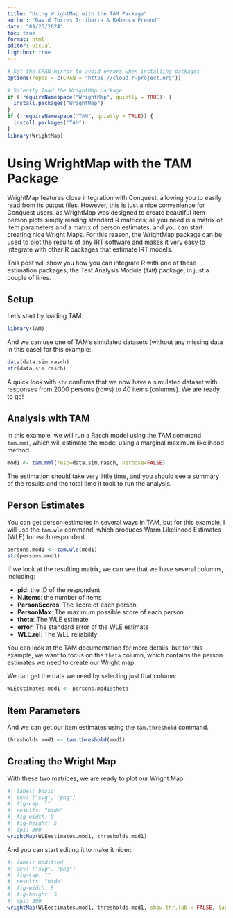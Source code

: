 ```yaml
---
title: "Using WrightMap with the TAM Package"
author: "David Torres Irribarra & Rebecca Freund"
date: "09/25/2024"
toc: true
format: html
editor: visual
lightbox: true
---
```


```r
# Set the CRAN mirror to avoid errors when installing packages
options(repos = c(CRAN = "https://cloud.r-project.org"))

# Silently load the WrightMap package
if (!requireNamespace("WrightMap", quietly = TRUE)) {
  install.packages("WrightMap")
}
if (!requireNamespace("TAM", quietly = TRUE)) {
  install.packages("TAM")
}
library(WrightMap)
```

# Using WrightMap with the TAM Package

WrightMap features close integration with Conquest, allowing you to easily read from its output files. However, this is just a nice convenience for Conquest users, as WrightMap was designed to create beautiful item-person plots simply reading standard R matrices; all you need is a matrix of item parameters and a matrix of person estimates, and you can start creating nice Wright Maps. For this reason, the WrightMap package can be used to plot the results of any IRT software and makes it very easy to integrate with other R packages that estimate IRT models.

This post will show you how you can integrate R with one of these estimation packages, the Test Analysis Module (`TAM`) package, in just a couple of lines.

## Setup

Let's start by loading TAM.

```r
library(TAM)
```

And we can use one of TAM's simulated datasets (without any missing data in this case) for this example:

```r
data(data.sim.rasch)
str(data.sim.rasch)
```

A quick look with `str` confirms that we now have a simulated dataset with responses from 2000 persons (rows) to 40 items (columns). We are ready to go!

## Analysis with TAM

In this example, we will run a Rasch model using the TAM command `tam.mml`, which will estimate the model using a marginal maximum likelihood method.

```r
mod1 <- tam.mml(resp=data.sim.rasch, verbose=FALSE)
```

The estimation should take very little time, and you should see a summary of the results and the total time it took to run the analysis.

## Person Estimates

You can get person estimates in several ways in TAM, but for this example, I will use the `tam.wle` command, which produces Warm Likelihood Estimates (WLE) for each respondent.

```r
persons.mod1 <- tam.wle(mod1)
str(persons.mod1)
```

If we look at the resulting matrix, we can see that we have several columns, including:

- **pid**: the ID of the respondent
- **N.items**: the number of items
- **PersonScores**: The score of each person
- **PersonMax**: The maximum possible score of each person
- **theta**: The WLE estimate
- **error**: The standard error of the WLE estimate
- **WLE.rel**: The WLE reliability

You can look at the TAM documentation for more details, but for this example, we want to focus on the `theta` column, which contains the person estimates we need to create our Wright map.

We can get the data we need by selecting just that column:

```r
WLEestimates.mod1 <- persons.mod1$theta
```

## Item Parameters

And we can get our item estimates using the `tam.threshold` command.

```r
thresholds.mod1 <- tam.threshold(mod1)
```

## Creating the Wright Map

With these two matrices, we are ready to plot our Wright Map:

```r
#| label: basic
#| dev: ["svg", "png"]
#| fig-cap: ""
#| results: "hide"
#| fig-width: 8
#| fig-height: 5
#| dpi: 300
wrightMap(WLEestimates.mod1, thresholds.mod1)
```

And you can start editing it to make it nicer:

```r
#| label: modified
#| dev: ["svg", "png"]
#| fig-cap: ""
#| results: "hide"
#| fig-width: 8
#| fig-height: 5
#| dpi: 300
wrightMap(WLEestimates.mod1, thresholds.mod1, show.thr.lab = FALSE, label.items = c(1:40), label.items.rows = 3)
```
